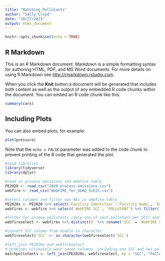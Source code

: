 ```yaml
---
title: "Matching Pollutants"
author: "Sally Lloyd"
date: "10/27/2021"
output: html_document
---
```


```r
knitr::opts_chunk$set(echo = TRUE)
```

## R Markdown

This is an R Markdown document. Markdown is a simple formatting syntax for authoring HTML, PDF, and MS Word documents. For more details on using R Markdown see <http://rmarkdown.rstudio.com>.

When you click the **Knit** button a document will be generated that includes both content as well as the output of any embedded R code chunks within the document. You can embed an R code chunk like this:

```r
summary(cars)
```

## Including Plots

You can also embed plots, for example:

```r
plot(pressure)
```

Note that the `echo = FALSE` parameter was added to the code chunk to prevent printing of the R code that generated the plot.
```r
#load libraries
library(tidyverse)
library(dplyr)

#read in process emissions and webfire table
PE2020 <- read_csv("2020 process emissions.csv")
webfire <- read_csv("WebFIRE_for_UDAQ_SLEIS.csv")

#select columns and filter out NAs in webfire table
PE2020s <- PE2020 %>% select(`Facility Identifier`:`Facility Name`, `Emission Unit Identifier`,`Process Identifier`,`SCC`,`Pollutant: Description`)
webfires <- webfire %>% select(`WebFIRE SCC`, `POLLUTANT`) %>% filter(`WebFIRE SCC` != is.na(`WebFIRE SCC`))

#filter for unique pollutants (only one of each pollutant per SCC) and rename columns to match PE2020s
webfireselect <- webfires %>% distinct()  %>% rename(`SCC` = `WebFIRE SCC`, `Pollutant: Description` = `POLLUTANT`)

#convert SCC column from double to character
webfireselect$`SCC` <- as.character(webfireselect$`SCC`)

#left_join PE2020s and webfireselect
# problem: ultimately want seven columns, including one SCC and two pollutant description columns. The line below gives the same pollutant x for each different pollutant y. How to get the distinct but matching pollutant x and y, while also including any NAs from y? Do the values/pollutant names need to be changed in PE2020s to match webfireselect names?
matchpollutants <- left_join(PE2020s, webfireselect, by = "SCC", "Pollutant: Description") #%>% filter(`Pollutant: Description.x` == `Pollutant: Description.y`)
```

